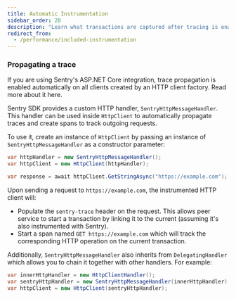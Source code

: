 ```yaml
---
title: Automatic Instrumentation
sidebar_order: 20
description: "Learn what transactions are captured after tracing is enabled."
redirect_from:
  - /performance/included-instrumentation
---
```


### Propagating a trace

<Note>

If you are using Sentry's ASP.NET Core integration, trace propagation is enabled automatically on all clients created by an HTTP client factory. Read more about it <Link to="/platforms/dotnet/guides/aspnetcore/performance/instrumentation/automatic-instrumentation">here</Link>.

</Note>

Sentry SDK provides a custom HTTP handler, `SentryHttpMessageHandler`. This handler can be used inside `HttpClient` to automatically propagate traces and create spans to track outgoing requests.

To use it, create an instance of `HttpClient` by passing an instance of `SentryHttpMessageHandler` as a constructor parameter:

```csharp
var httpHandler = new SentryHttpMessageHandler();
var httpClient = new HttpClient(httpHandler);

var response = await httpClient.GetStringAsync("https://example.com");
```

Upon sending a request to `https://example.com`, the instrumented HTTP client will:

- Populate the `sentry-trace` header on the request. This allows peer service to start a transaction by linking it to the current (assuming it's also instrumented with Sentry).
- Start a span named `GET https://example.com` which will track the corresponding HTTP operation on the current transaction.

Additionally, `SentryHttpMessageHandler` also inherits from `DelegatingHandler` which allows you to chain it together with other handlers. For example:

```csharp
var innerHttpHandler = new HttpClientHandler();
var sentryHttpHandler = new SentryHttpMessageHandler(innerHttpHandler);
var httpClient = new HttpClient(sentryHttpHandler);
```
